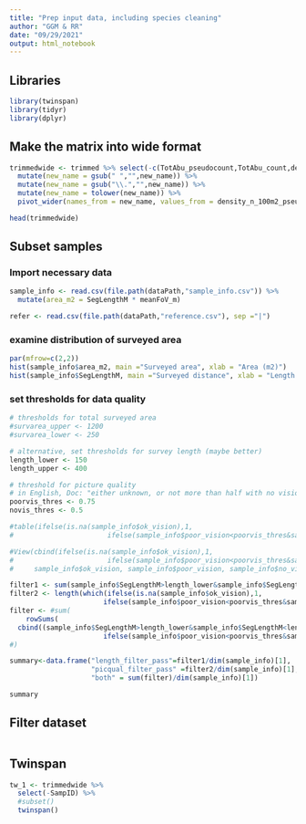 ```yaml
---
title: "Prep input data, including species cleaning"
author: "GGM & RR"
date: "09/29/2021"
output: html_notebook
---
```


## Libraries
```r
library(twinspan)
library(tidyr)
library(dplyr)
```


## Make the matrix into wide format
```r
trimmedwide <- trimmed %>% select(-c(TotAbu_pseudocount,TotAbu_count,density_n_100m2_count,clean_taxonomy)) %>%
  mutate(new_name = gsub(" ","",new_name)) %>%
  mutate(new_name = gsub("\\.","",new_name)) %>%
  mutate(new_name = tolower(new_name)) %>%
  pivot_wider(names_from = new_name, values_from = density_n_100m2_pseudocount, values_fill = 0, values_fn = sum)

head(trimmedwide)
```
## Subset samples
### Import necessary data
```r
sample_info <- read.csv(file.path(dataPath,"sample_info.csv")) %>%
  mutate(area_m2 = SegLengthM * meanFoV_m)

refer <- read.csv(file.path(dataPath,"reference.csv"), sep ="|")
```

### examine distribution of surveyed area
```r
par(mfrow=c(2,2))
hist(sample_info$area_m2, main ="Surveyed area", xlab = "Area (m2)")
hist(sample_info$SegLengthM, main ="Surveyed distance", xlab = "Length (m)")
```

### set thresholds for data quality
```r
# thresholds for total surveyed area
#survarea_upper <- 1200
#survarea_lower <- 250

# alternative, set thresholds for survey length (maybe better)
length_lower <- 150
length_upper <- 400

# threshold for picture quality
# in English, Doc: "either unknown, or not more than half with no vision, or not more than one quarter with poor vision"
poorvis_thres <- 0.75
novis_thres <- 0.5

#table(ifelse(is.na(sample_info$ok_vision),1,
#                       ifelse(sample_info$poor_vision<poorvis_thres&sample_info$no_vision<novis_thres,1,0)))

#View(cbind(ifelse(is.na(sample_info$ok_vision),1,
#                       ifelse(sample_info$poor_vision<poorvis_thres&sample_info$no_vision<novis_thres,1,0)),
#     sample_info$ok_vision, sample_info$poor_vision, sample_info$no_vision))

filter1 <- sum(sample_info$SegLengthM>length_lower&sample_info$SegLengthM<length_upper)
filter2 <- length(which(ifelse(is.na(sample_info$ok_vision),1,
                       ifelse(sample_info$poor_vision<poorvis_thres&sample_info$no_vision<novis_thres,1,0))==1))
filter <- #sum(
    rowSums(
  cbind((sample_info$SegLengthM>length_lower&sample_info$SegLengthM<length_upper),ifelse(is.na(sample_info$ok_vision),1,
                       ifelse(sample_info$poor_vision<poorvis_thres&sample_info$no_vision<novis_thres,1,0))))==2
#)

summary<-data.frame("length_filter_pass"=filter1/dim(sample_info)[1],
                    "picqual_filter_pass" =filter2/dim(sample_info)[1],
                    "both" = sum(filter)/dim(sample_info)[1])

summary
```
## Filter dataset
```r
```

## Twinspan
```r
tw_1 <- trimmedwide %>%
  select(-SampID) %>%
  #subset()
  twinspan()
```

